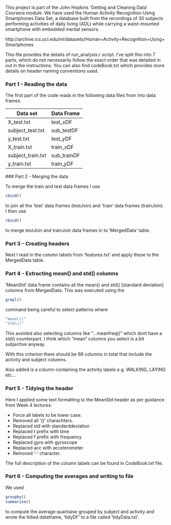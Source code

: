 
This project is part of the John Hopkins 'Getting and Cleaning Data' Coursera module. We have used the Human Activity Recognition Using Smartphones Data Set, a database built from the recordings of 30 subjects performing activities of daily living (ADL) while carrying a waist-mounted smartphone with embedded inertial sensors.

http://archive.ics.uci.edu/ml/datasets/Human+Activity+Recognition+Using+Smartphones


This file provides the details of run_analysis.r script. I've split this into 7 parts, which do not necessarily follow the exact order that was detailed in out in the instructions. You can also find codeBook.txt which provides more details on header naming conventions used. 

### Part 1 - Reading the data

The first part of the code reads in the following data files from into data frames. 

Data set | Data Frame
------------- | -------------
X_test.txt | test_xDF
subject_test.txt | sub_testDF
y_test.txt | test_yDF
X_train.txt | train_xDF
subject_train.txt | sub_trainDF
y_train.txt | train_yDF



### Part 2 - Merging the data

To merge the train and test data frames I  use 
```r
cbind()
```
to join all the 'test' data frames (testJoin) and 'train' data frames (trainJoin). I  then use 
```r
rbind()
```
to merge testJoin and trainJoin data frames in to 'MergedData' table.

### Part 3 - Creating headers  

Next I  read in the column labels from 'features.txt' and apply these to the MergedData table.

### Part 4 - Extracting mean() and std() columns
'MeanStd' data frame contains all the mean() and std() [standard deviation] columns from MergedData.  This was executed using the 
```r
grepl() 
```
command being careful to select patterns where 
```r
"mean\\("
"std\\("
```
This avoided also selecting columns like "...meanfreq()" which dont have a std() counterpart. I think which "mean" columns you select is a bit subjective anyway. 

With this criterion there should be 68 columns in total that include the activity and subject columns.

Also added is a column containing the activity labels e.g. WALKING, LAYING etc... 

### Part 5 - Tidying the header
Here I  applied some text formatting to the MeanStd header as per guidance from Week 4 lectures:

* Force all labels to be lower case.
* Removed all '()' charachters.
* Replaced std with standarddeviation
* Replaced t prefix with time
* Replaced f prefix with frequency
* Replaced gyro with gyroscope
* Replaced acc with accelerometer
* Removed '-' character.

The full description of the column labels can be found in CodeBook.txt file.



### Part 6 - Computing the averages and writing to file

We used 
```r
groupby()
summarise()
```
to compute the average quantaise grouped by subject and activity and wrote the tidied dataframe, 'tidyDF' to a file called 'tidyData.txt'.
